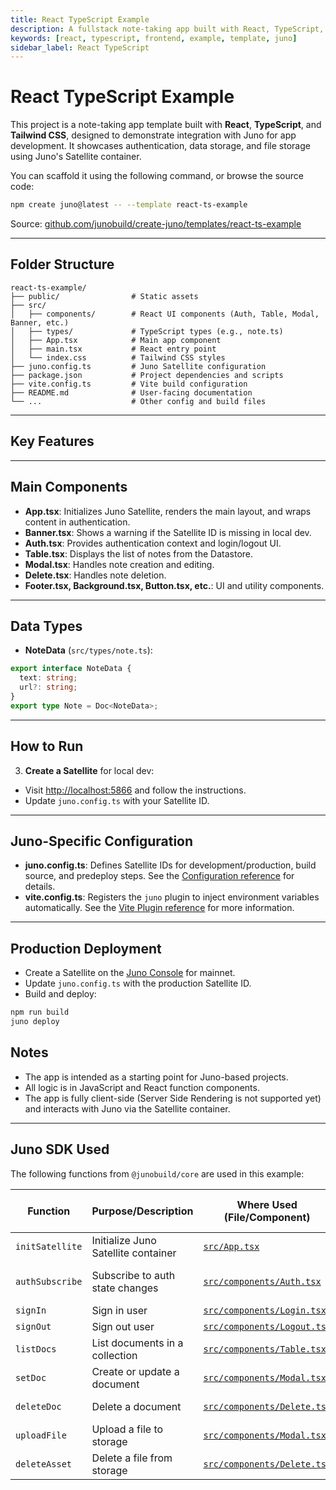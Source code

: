 ```yaml
---
title: React TypeScript Example
description: A fullstack note-taking app built with React, TypeScript, and Tailwind CSS using Juno for authentication, data, and file storage.
keywords: [react, typescript, frontend, example, template, juno]
sidebar_label: React TypeScript
---
```


# React TypeScript Example

This project is a note-taking app template built with **React**, **TypeScript**, and **Tailwind CSS**, designed to demonstrate integration with Juno for app development. It showcases authentication, data storage, and file storage using Juno's Satellite container.

You can scaffold it using the following command, or browse the source code:

```bash
npm create juno@latest -- --template react-ts-example
```

Source: [github.com/junobuild/create-juno/templates/react-ts-example](https://github.com/junobuild/create-juno/tree/main/templates/react-ts-example)

---

## Folder Structure

```
react-ts-example/
├── public/                # Static assets
├── src/
│   ├── components/        # React UI components (Auth, Table, Modal, Banner, etc.)
│   ├── types/             # TypeScript types (e.g., note.ts)
│   ├── App.tsx            # Main app component
│   ├── main.tsx           # React entry point
│   └── index.css          # Tailwind CSS styles
├── juno.config.ts         # Juno Satellite configuration
├── package.json           # Project dependencies and scripts
├── vite.config.ts         # Vite build configuration
├── README.md              # User-facing documentation
└── ...                    # Other config and build files
```

---

## Key Features


<KeyFeatures />

---

## Main Components

- **App.tsx**: Initializes Juno Satellite, renders the main layout, and wraps content in authentication.
- **Banner.tsx**: Shows a warning if the Satellite ID is missing in local dev.
- **Auth.tsx**: Provides authentication context and login/logout UI.
- **Table.tsx**: Displays the list of notes from the Datastore.
- **Modal.tsx**: Handles note creation and editing.
- **Delete.tsx**: Handles note deletion.
- **Footer.tsx, Background.tsx, Button.tsx, etc.**: UI and utility components.

---

## Data Types

- **NoteData** (`src/types/note.ts`):

```ts
export interface NoteData {
  text: string;
  url?: string;
}
export type Note = Doc<NoteData>;
```

---

## How to Run


<HowToStart />

3. **Create a Satellite** for local dev:

- Visit [http://localhost:5866](http://localhost:5866) and follow the instructions.
- Update `juno.config.ts` with your Satellite ID.


<HowToRun />

---

## Juno-Specific Configuration

- **juno.config.ts**: Defines Satellite IDs for development/production, build source, and predeploy steps. See the [Configuration reference](../reference/configuration.mdx) for details.
- **vite.config.ts**: Registers the `juno` plugin to inject environment variables automatically. See the [Vite Plugin reference](../reference/plugins.mdx#vite-plugin) for more information.

---

## Production Deployment

- Create a Satellite on the [Juno Console](https://console.juno.build) for mainnet.
- Update `juno.config.ts` with the production Satellite ID.
- Build and deploy:

```bash
npm run build
juno deploy
```

## Notes

- The app is intended as a starting point for Juno-based projects.
- All logic is in JavaScript and React function components.
- The app is fully client-side (Server Side Rendering is not supported yet) and interacts with Juno via the Satellite container.

---

## Juno SDK Used

The following functions from `@junobuild/core` are used in this example:

| Function        | Purpose/Description                 | Where Used (File/Component)                                                                                                            | Juno Docs/Source Reference                                                                 |
| --------------- | ----------------------------------- | -------------------------------------------------------------------------------------------------------------------------------------- | ------------------------------------------------------------------------------------------ |
| `initSatellite` | Initialize Juno Satellite container | [`src/App.tsx`](https://github.com/junobuild/create-juno/blob/main/templates/react-ts-example/src/App.tsx)                             | [Initialization](../setup-the-sdk#initialization)                                          |
| `authSubscribe` | Subscribe to auth state changes     | [`src/components/Auth.tsx`](https://github.com/junobuild/create-juno/blob/main/templates/react-ts-example/src/components/Auth.tsx)     | [Listening to Auth Changes](../build/authentication/development#listening-to-auth-changes) |
| `signIn`        | Sign in user                        | [`src/components/Login.tsx`](https://github.com/junobuild/create-juno/blob/main/templates/react-ts-example/src/components/Login.tsx)   | [Sign-in](../build/authentication/development#sign-in)                                     |
| `signOut`       | Sign out user                       | [`src/components/Logout.tsx`](https://github.com/junobuild/create-juno/blob/main/templates/react-ts-example/src/components/Logout.tsx) | [Sign-out](../build/authentication/development#sign-out)                                   |
| `listDocs`      | List documents in a collection      | [`src/components/Table.tsx`](https://github.com/junobuild/create-juno/blob/main/templates/react-ts-example/src/components/Table.tsx)   | [List documents](../build/datastore/development#list-documents)                            |
| `setDoc`        | Create or update a document         | [`src/components/Modal.tsx`](https://github.com/junobuild/create-juno/blob/main/templates/react-ts-example/src/components/Modal.tsx)   | [Add a document](../build/datastore/development#add-a-document)                            |
| `deleteDoc`     | Delete a document                   | [`src/components/Delete.tsx`](https://github.com/junobuild/create-juno/blob/main/templates/react-ts-example/src/components/Delete.tsx) | [Delete a document](../build/datastore/development#delete-a-document)                      |
| `uploadFile`    | Upload a file to storage            | [`src/components/Modal.tsx`](https://github.com/junobuild/create-juno/blob/main/templates/react-ts-example/src/components/Modal.tsx)   | [Upload asset](../build/storage/development#upload-asset)                                  |
| `deleteAsset`   | Delete a file from storage          | [`src/components/Delete.tsx`](https://github.com/junobuild/create-juno/blob/main/templates/react-ts-example/src/components/Delete.tsx) | [Delete asset](../build/storage/development#delete-asset)                                  |
